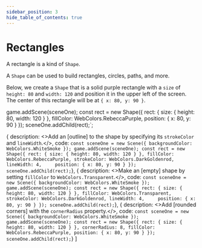 ```yaml
---
sidebar_position: 3
hide_table_of_contents: true
---
```



# Rectangles

A rectangle is a kind of `Shape`.

A `Shape` can be used to build rectangles, circles, paths, and more.

Below, we create a `Shape` that is a solid purple rectangle with a `size` of `height: 80` and `width: 120` and position it in the upper left of the screen. The center of this rectangle will be at `{ x: 80, y: 90 }`.


game.addScene(sceneOne);
const rect = new Shape({
    rect: { size: { height: 80, width: 120 } },
    fillColor: WebColors.RebeccaPurple,
    position: { x: 80, y: 90 }
});
sceneOne.addChild(rect);`;

{ description: <>Add an [outline] to the shape by specifying its `strokeColor` and `lineWidth`.</>,
code: `const sceneOne = new Scene({ backgroundColor: WebColors.WhiteSmoke });
game.addScene(sceneOne);
const rect = new Shape({
    rect: { size: { height: 80, width: 120 } },
    fillColor: WebColors.RebeccaPurple,
    strokeColor: WebColors.DarkGoldenrod,
    lineWidth: 4,    
    position: { x: 80, y: 90 }
});
sceneOne.addChild(rect);`},
{ description: <>Make an [empty] shape by setting `fillColor` to `WebColors.Transparent`.</>,
code: `const sceneOne = new Scene({ backgroundColor: WebColors.WhiteSmoke });
game.addScene(sceneOne);
const rect = new Shape({
    rect: { size: { height: 80, width: 120 } },
    fillColor: WebColors.Transparent,
    strokeColor: WebColors.DarkGoldenrod,
    lineWidth: 4,    
    position: { x: 80, y: 90 }
});
sceneOne.addChild(rect);`},
{ description: <>Add [rounded corners] with the `cornerRadius` property.</>,
code: `const sceneOne = new Scene({ backgroundColor: WebColors.WhiteSmoke });
game.addScene(sceneOne);
const rect = new Shape({
    rect: { size: { height: 80, width: 120 } },
    cornerRadius: 8,
    fillColor: WebColors.RebeccaPurple,
    position: { x: 80, y: 90 }
});
sceneOne.addChild(rect);`}
]

<CodeExample code={code} more={more} template={template}/>
